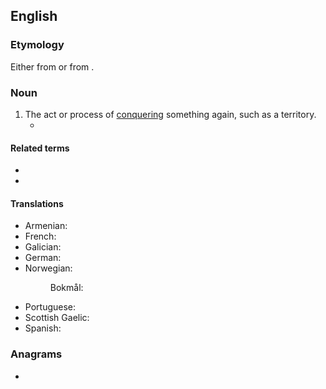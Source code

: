 ==English==

===Etymology===
Either from {{uder|en|frm|reconqueste}} or from {{prefix|en|re|conquest}}.

===Noun===
{{en-noun|~}}

# The act or process of [[conquering]] something again, such as a territory.
#* {{quote-book|en|year=1981| title=Social Dialectics: Nation and Revolution |author=Anouar Abdel-Malek | page=13| passage=On the other hand, the nationalitarian phenomenon is one in which the struggle against the imperialist powers of occupation has as its object, beyond the clearing of the national territory, the independence and sovereignty of the national State, uprooting in depth the positions of the ex-colonial power— the '''reconquest''' of the power of decision in all domains of national life, the prelude to that '''reconquest''' of identity  which is at the heart of the renaissance undertaken on the basis of fundamental national demands, and ceaselessly contested, by every means available, on every level, and notably on the internal level'.}}
#: {{ux|en|the '''reconquest''' of Spain}}

====Related terms====
* {{l|en|conquest}}
* {{l|en|reconquer}}

====Translations====
{{trans-top|act or process of conquering again}}
* Armenian: {{t|hy|վերանվաճում}}
* French: {{t+|fr|reconquête|f}}
* Galician: {{t|gl|reconquista|f}}
* German: {{t+|de|Rückeroberung|f}}
* Norwegian:
*: Bokmål: {{t|nb|gjenerobring|m|f}}
{{trans-mid}}
* Portuguese: {{t+|pt|reconquista|f}}
* Scottish Gaelic: {{t|gd|ath-cheannsachadh|m}}
* Spanish: {{t+|es|reconquista|f}}
{{trans-bottom}}

===Anagrams===
* {{anagrams|en|a=ceenoqrstu|conquerest}}